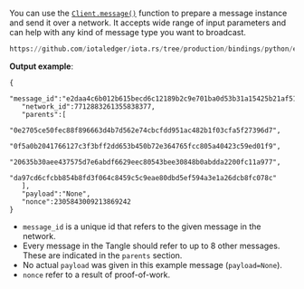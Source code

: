 You can use the
[`Client.message()`](./../api_reference.md#messageseed-optional-account_index-optional-initial_address_index-optional-inputs-optional-input_range_begin-optional-input_range_end-optional-outputs-optional-dust_allowance_outputs-optional-index-optional-index_raw-optional-data-optional-data_str-optional-parents-optional-message)
function to prepare a message instance and send it over a network. It accepts wide range of input parameters and can
help with any kind of message type you want to broadcast.

```python reference
https://github.com/iotaledger/iota.rs/tree/production/bindings/python/examples/06_simple_message.py
```

**Output example**:

```string
{
   "message_id":"e2daa4c6b012b615becd6c12189b2c9e701ba0d53b31a15425b21af5105fc086",
   "network_id":7712883261355838377,
   "parents":[
      "0e2705ce50fec88f896663d4b7d562e74cbcfdd951ac482b1f03cfa5f27396d7",
      "0f5a0b2041766127c3f3bff2dd653b450b72e364765fcc805a40423c59ed01f9",
      "20635b30aee437575d7e6abdf6629eec80543bee30848b0abdda2200fc11a977",
      "da97cd6cfcbb854b8fd3f064c8459c5c9eae80dbd5ef594a3e1a26dcb8fc078c"
   ],
   "payload":"None",
   "nonce":2305843009213869242
}
```

- `message_id` is a unique id that refers to the given message in the network.
- Every message in the Tangle should refer to up to 8 other messages. These are indicated in the `parents` section.
- No actual `payload` was given in this example message (`payload=None`).
- `nonce` refer to a result of proof-of-work.
